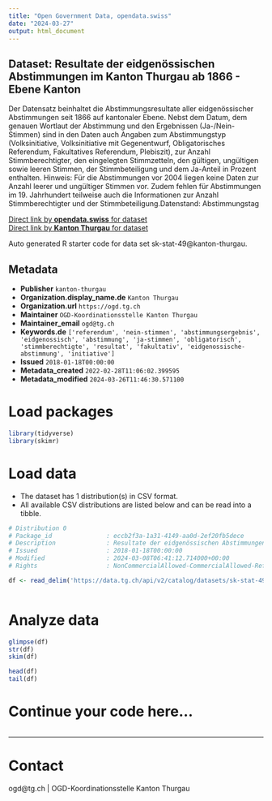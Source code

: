 ```yaml
---
title: "Open Government Data, opendata.swiss"
date: "2024-03-27"
output: html_document
---
```


## Dataset: Resultate der eidgenössischen Abstimmungen im Kanton Thurgau ab 1866 - Ebene Kanton

Der Datensatz beinhaltet die Abstimmungsresultate aller eidgenössischer Abstimmungen seit 1866 auf kantonaler Ebene. Nebst dem Datum, dem genauen Wortlaut der Abstimmung und den Ergebnissen (Ja-/Nein-Stimmen) sind in den Daten auch Angaben zum Abstimmungstyp (Volksinitiative, Volksinitiative mit Gegenentwurf, Obligatorisches Referendum, Fakultatives Referendum, Plebiszit), zur Anzahl Stimmberechtigter, den eingelegten Stimmzetteln, den gültigen, ungültigen sowie leeren Stimmen, der Stimmbeteiligung und dem Ja-Anteil in Prozent enthalten. Hinweis: Für die Abstimmungen vor 2004 liegen keine Daten zur Anzahl leerer und ungültiger Stimmen vor. Zudem fehlen für Abstimmungen im 19. Jahrhundert teilweise auch die Informationen zur Anzahl Stimmberechtigter und der Stimmbeteiligung.Datenstand: Abstimmungstag

[Direct link by **opendata.swiss** for dataset](https://opendata.swiss/de/dataset/resultate-der-eidgenossischen-abstimmungen-im-kanton-thurgau-ab-1866-ebene-kanton)<br>
[Direct link by **Kanton Thurgau** for dataset](https://data.tg.ch/explore/dataset/sk-stat-49/)

Auto generated R starter code for data set sk-stat-49@kanton-thurgau.

## Metadata

- **Publisher** `kanton-thurgau`
- **Organization.display_name.de** `Kanton Thurgau`
- **Organization.url** `https://ogd.tg.ch`
- **Maintainer** `OGD-Koordinationsstelle Kanton Thurgau`
- **Maintainer_email** `ogd@tg.ch`
- **Keywords.de** `['referendum', 'nein-stimmen', 'abstimmungsergebnis', 'eidgenossisch', 'abstimmung', 'ja-stimmen', 'obligatorisch', 'stimmberechtigte', 'resultat', 'fakultativ', 'eidgenossische-abstimmung', 'initiative']`
- **Issued** `2018-01-18T00:00:00`
- **Metadata_created** `2022-02-28T11:06:02.399595`
- **Metadata_modified** `2024-03-26T11:46:30.571100`


# Load packages

```r

library(tidyverse)
library(skimr)

```

# Load data

-   The dataset has 1 distribution(s) in CSV format.
-   All available CSV distributions are listed below and can be read into a tibble.

```r

# Distribution 0
# Package_id               : eccb2f3a-1a31-4149-aa0d-2ef20fb5dece
# Description              : Resultate der eidgenössischen Abstimmungen im Kanton Thurgau ab 1866 - Ebene Kanton (csv)
# Issued                   : 2018-01-18T00:00:00
# Modified                 : 2024-03-08T06:41:12.714000+00:00
# Rights                   : NonCommercialAllowed-CommercialAllowed-ReferenceRequired

df <- read_delim('https://data.tg.ch/api/v2/catalog/datasets/sk-stat-49/exports/csv')



```

# Analyze data

```r

glimpse(df)
str(df)
skim(df)

head(df)
tail(df)

```

# Continue your code here...

```r

```

------------------------------------------------------------------------

# Contact

ogd@tg.ch | OGD-Koordinationsstelle Kanton Thurgau
